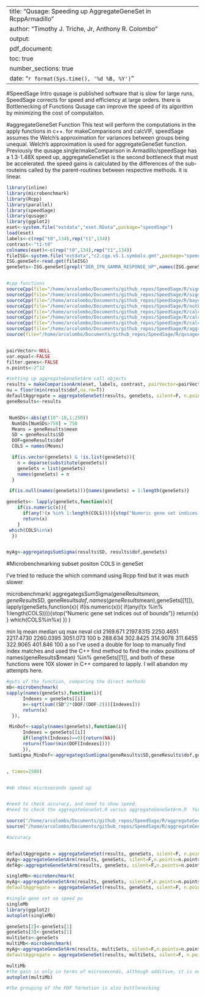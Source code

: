 --
title: "Qusage: Speeding up AggregateGeneSet in RcppArmadillo"
author:  "Timothy J. Triche, Jr, Anthony R. Colombo"
output: 
    pdf_document:
      toc: true
      number_sections: true
date: "`r format(Sys.time(), '%d %B, %Y')`"
---

#SpeedSage Intro
qusage is published software that is slow for large runs, SpeedSage corrects for speed and efficiency at large orders.  there is Bottlenecking of Functions
Qusage can improve the speed of its algorithm by minimizing the cost of computaiton.


#aggregateGeneSet Function
This test will perform the computations in the apply functions in c++.  for makeComparisons and calcVIF, speedSage assumes the Welch's approximation for variances between groups being unequal.  Welch's approximation is used for aggregateGeneSet function. Previously the qusage.single/makeComparison in Armadillo/speedSage has a 1.3-1.48X speed up, aggregateGeneSet is the second bottleneck that must be accelerated.  the speed gains is calculated by the differences of the sub-routeins called by the parent-routines between respective methods. it is linear.

```r
library(inline)
library(microbenchmark)
library(Rcpp)
library(parallel)
library(speedSage)
library(qusage)
library(ggplot2)
eset<-system.file("extdata","eset.RData",package="speedSage")
load(eset)
labels<-c(rep("t0",134),rep("t1",134))
contrast<-"t1-t0"
colnames(eset)<-c(rep("t0",134),rep("t1",134))
fileISG<-system.file("extdata","c2.cgp.v5.1.symbols.gmt",package="speedSage")
ISG.geneSet<-read.gmt(fileISG)
geneSets<-ISG.geneSet[grepl("DER_IFN_GAMMA_RESPONSE_UP",names(ISG.geneSet))]


#cpp functions
sourceCpp(file="/home/arcolombo/Documents/github_repos/SpeedSage/R/sigmaArm.cpp")
sourceCpp(file="/home/arcolombo/Documents/github_repos/SpeedSage/R/sigmaSingle.cpp")
sourceCpp(file="/home/arcolombo/Documents/github_repos/SpeedSage/R/bayesEstimation.cpp")
sourceCpp(file="/home/arcolombo/Documents/github_repos/SpeedSage/R/notbayesEstimation.cpp")
sourceCpp(file="/home/arcolombo/Documents/github_repos/SpeedSage/R/calcVIFarm.cpp")
sourceCpp(file="/home/arcolombo/Documents/github_repos/SpeedSage/R/calcVIFarmalt.cpp")
sourceCpp(file="/home/arcolombo/Documents/github_repos/SpeedSage/R/calcVIFarm_nosdalphaalt.cpp")
sourceCpp(file="/home/arcolombo/Documents/github_repos/SpeedSage/R/aggregategsSumSigma.cpp")
source(file="/home/arcolombo/Documents/github_repos/SpeedSage/R/qusageArm.R")


pairVector<-NULL
var.equal<-FALSE
filter.genes<-FALSE
n.points<-2^12

#setting up aggregateGeneSetArm call objects
results = makeComparisonArm(eset, labels, contrast, pairVector=pairVector,var.equal=var.equal)
nu = floor(min(results$dof,na.rm=T))
defaultAggregate = aggregateGeneSet(results, geneSets, silent=F, n.points=n.points)
geneResults<-results


 NumSDs<-abs(qt(10^-10,1:250))
  NumSDs[NumSDs>750] = 750
  Means = geneResults$mean
  SD = geneResults$SD
  DOF=geneResults$dof
  COLS = names(Means)

  if(is.vector(geneSets) & !is.list(geneSets)){
    n = deparse(substitute(geneSets))
    geneSets = list(geneSets)
    names(geneSets) = n
  }

 if(is.null(names(geneSets))){names(geneSets) = 1:length(geneSets)}

geneSets<- lapply(geneSets,function(x){
    if(is.numeric(x)){
      if(any(!(x %in% 1:length(COLS)))){stop("Numeric gene set indices out of bounds")}
      return(x)
    }
 which(COLS%in%x)
  })


myAg<-aggregategsSumSigma(results$SD, results$dof,geneSets) 


```
#Microbenchmarking subset positon COLS in geneSet

I've tried to reduce  the which command using Rcpp find but it was much slower

microbenchmark(
aggregategsSumSigma(geneResults$mean,geneResults$SD, geneResults$dof,names(
geneResults$mean),geneSets[[1]]),
 lapply(geneSets,function(x){
    if(is.numeric(x)){
      if(any(!(x %in% 1:length(COLS)))){stop("Numeric gene set indices out of bounds")}
      return(x)
    }
 which(COLS%in%x)
  })
)


 min        lq      mean    median        uq      max neval cld
 2169.671 2197.8315 2250.4651 2217.4730 2260.0395 3051.073   100   b
  288.634  302.8425  314.9078  311.6455  322.9065  401.846   100  a 
so I've used a double for loop to manually find index matches and used the C++ find method to find the index positions of names(geneResults$mean) %in% geneSets[[1]], and both of these functions were 10X slower in C++ compared to lapply. I will abandon my attempts here. 



```r

#guts of the function, comparing the direct methods
mb<-microbenchmark(
sapply(names(geneSets),function(i){
      Indexes = geneSets[[i]]
      x<-sqrt(sum((SD^2*(DOF/(DOF-2)))[Indexes]))
      return(x)
  }),

 MinDof<-sapply(names(geneSets),function(i){
      Indexes = geneSets[[i]]
      if(length(Indexes)==0){return(NA)}
      return(floor(min(DOF[Indexes])))
      }),
 SumSigma_MinDof<-aggregategsSumSigma(geneResults$SD,geneResults$dof,geneSets)


, times=2500)


#mb shows microseconds speed up


#need to check accuracy, and need to show speed.
#need to check the aggregateGeneSet.R versus aggregateGeneSetArm.R  for 1 geneSet,  and 3 geneSets, compare accuracy and speed.  then wrap up.

source("/home/arcolombo/Documents/github_repos/SpeedSage/R/aggregateGeneSet.R")
source("/home/arcolombo/Documents/github_repos/SpeedSage/R/aggregateGeneSetArm.R")

#accuracy


defaultAggregate = aggregateGeneSet(results, geneSets, silent=F, n.points=n.points)
myAg<-aggregateGeneSetArm(results, geneSets, silent=F,n.points=n.points, armadillo=TRUE)
defAg<-aggregateGeneSetArm(results, geneSets, silent=F,n.points=n.points, armadillo=FALSE)

singleMb<-microbenchmark(
myAg<-aggregateGeneSetArm(results, geneSets, silent=F,n.points=n.points, armadillo=TRUE),
defaultAggregate = aggregateGeneSet(results, geneSets, silent=F, n.points=n.points),times=250)

#single gene set no speed pu
singleMb  
library(ggplot2)
autoplot(singleMb)

geneSets[2]<-geneSets[1]
geneSets[3]<-geneSets[1]
multiSets<-geneSets
multiMb<-microbenchmark(
myAg<-aggregateGeneSetArm(results, multiSets, silent=F,n.points=n.points, armadillo=TRUE),
defaultAggregate = aggregateGeneSet(results, multiSets, silent=F, n.points=n.points),times=250)

multiMb
#the gain is only in terms of microseconds, although additive, it is not noticeable.
autoplot(multiMb)

#the grouping of the PDF formation is also bottlenecking

```
